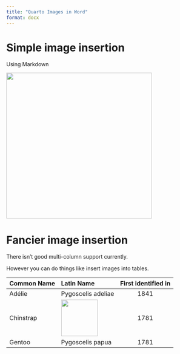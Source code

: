 ```yaml
---
title: "Quarto Images in Word"
format: docx
---
```


# Simple image insertion

Using Markdown

![](lil-logo.png){width="4in"}

# Fancier image insertion

There isn't good multi-column support currently.

However you can do things like insert images into tables.

| Common Name | Latin Name | First identified in |
|---------|:-----|:------:|
| Adélie | Pygoscelis adeliae | 1841 |
| Chinstrap | ![](lil-logo.png){width="1in"}  | 1781 |
| Gentoo | Pygoscelis papua | 1781 |